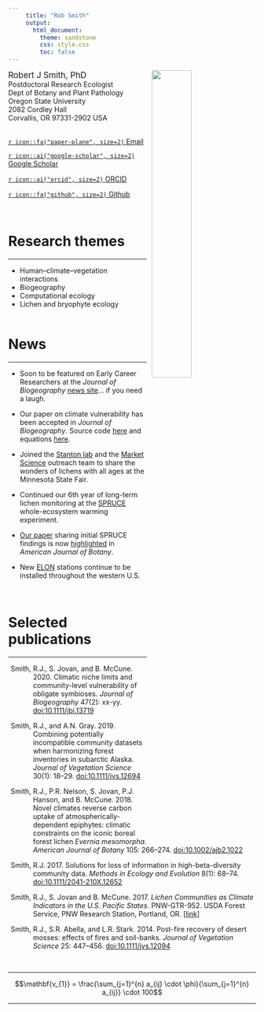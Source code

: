 ```yaml
---
     title: "Rob Smith"
     output:
       html_document:
         theme: sandstone
         css: style.css
         toc: false
---
```

<img src="images/rjs.png" style="border:0; margin-right: 10px; margin-left: 10px" align="right" width="40%" alt="">

<span style='font-size: 1.2em;'>Robert J Smith, PhD</span>  
Postdoctoral Research Ecologist  
Dept of Botany and Plant Pathology  
Oregon State University  
2082 Cordley Hall  
Corvallis, OR 97331-2902 USA  
\  

[`r icon::fa("paper-plane", size=2)` Email](smithr2@oregonstate.edu){target="_blank"}

[`r icon::ai("google-scholar", size=2)` Google Scholar ](http://scholar.google.com/citations?user=YkwN1lAAAAAJ){target="_blank"}

[`r icon::ai("orcid", size=2)` ORCID](http://orcid.org/0000-0001-5085-634X){target="_blank"}

[`r icon::fa("github", size=2)` Github ](https://github.com/phytomosaic/){target="_blank"}

\  
\  

# Research themes
******  

- Human–climate–vegetation interactions  
- Biogeography  
- Computational ecology  
- Lichen and bryophyte ecology  
\  


# News
******  

- Soon to be featured on Early Career Researchers at the *Journal of Biogeography* [news site](https://journalofbiogeographynews.org/category/featured-researchers/){target="_blank"}... if you need a laugh.  

- Our paper on climate vulnerability has been accepted in *Journal of Biogeography*. Source code [here](https://github.com/phytomosaic/vuln){target="_blank"} and equations [here](./images/vuln_equations.pdf).  

- Joined the [Stanton lab](https://cbs.umn.edu/contacts/daniel-stanton-0){target="_blank"} and the [Market Science](https://cbs.umn.edu/market-science/about){target="_blank"} outreach team to share the wonders of lichens with all ages at the Minnesota State Fair.  

- Continued our 6th year of long-term lichen monitoring at the [SPRUCE](https://mnspruce.ornl.gov){target="_blank"} whole-ecosystem warming experiment.  

- [Our paper](https://doi.org/10.1002/ajb2.1022){target="_blank"} sharing initial SPRUCE findings is now [highlighted](https://doi.org/10.1002/ajb2.1036){target="_blank"} in *American Journal of Botany*.  

- New [ELON](https://elonpreview.weebly.com/){target="_blank"} stations continue to be installed throughout the western U.S.  

\  

# Selected publications
******  

<p style="padding-left:10%; text-indent:-10%;">
Smith, R.J., S. Jovan, and B. McCune. 2020. Climatic niche limits and community-level vulnerability of obligate symbioses. *Journal of Biogeography* 47(2): xx-yy. [doi:10.1111/jbi.13719](https://doi.org/10.1111/jbi.13719){target="_blank"}</p>

<p style="padding-left:10%; text-indent:-10%;">
Smith, R.J., and A.N. Gray. 2019. Combining potentially incompatible community datasets when harmonizing forest inventories in subarctic Alaska. *Journal of Vegetation Science* 30(1): 18–29. [doi:10.1111/jvs.12694](https://doi.org/10.1111/jvs.12694){target="_blank"}</p>

<p style="padding-left:10%; text-indent:-10%;">
Smith, R.J., P.R. Nelson, S. Jovan, P.J. Hanson, and B. McCune. 2018. Novel climates reverse carbon uptake of atmospherically-dependent epiphytes: climatic constraints on the iconic boreal forest lichen *Evernia mesomorpha*. *American Journal of Botany* 105: 266–274. [doi:10.1002/ajb2.1022](https://doi.org/10.1002/ajb2.1022){target="_blank"}</p>

<p style="padding-left:10%; text-indent:-10%;">
Smith, R.J. 2017. Solutions for loss of information in high-beta-diversity community data. *Methods in Ecology and Evolution* 8(1): 68–74. [doi:10.1111/2041-210X.12652](https://doi.org/10.1111/2041-210X.12652){target="_blank"}</p>

<p style="padding-left:10%; text-indent:-10%;">
Smith, R.J., S. Jovan and B. McCune. 2017. *Lichen Communities as Climate Indicators in the U.S. Pacific States*. PNW-GTR-952. USDA Forest Service, PNW Research Station, Portland, OR.  [[link](https://www.fs.usda.gov/treesearch/pubs/54532){target="_blank"}]</p>

<p style="padding-left:10%; text-indent:-10%;">
Smith, R.J., S.R. Abella, and L.R. Stark. 2014. Post-fire recovery of desert mosses: effects of fires and soil-banks. *Journal of Vegetation Science* 25: 447–456. [doi:10.1111/jvs.12094](https://doi.org/10.1111/jvs.12094){target="_blank"}</p>

\  

******  

$$\mathbf{v_{1}} = \frac{\sum_{j=1}^{n} a_{ij} \cdot \phi}{\sum_{j=1}^{n} a_{ij}} \cdot 100$$

******  

